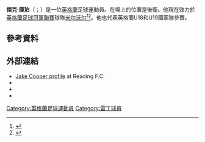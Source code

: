 {{noteTA
|G1=Football
|G2=FAcup
}}

'''傑克·庫珀'''（{{lang-en|Jake Cooper}}；{{bd|1995年|2月3日}}）是一位[[英格蘭|英格蘭]]足球運動員。在場上的位置是後衛。他現在效力於[[英格蘭足球冠軍聯賽|英格蘭足球冠軍聯賽]]球隊[[米尔沃尔足球俱乐部|米尔沃尔]]<ref name="Taylor pens new deal">{{cite web |url=http://www.readingfc.co.uk/news/article/taylor-pens-new-deal-963510.aspx |title=Taylor pens new deal |publisher=Reading F.C |accessdate=2 August 2013 |archive-date=2016-08-15 |archive-url=https://web.archive.org/web/20160815070637/http://www.readingfc.co.uk/news/article/taylor-pens-new-deal-963510.aspx |dead-url=no }}</ref><ref name="Cooper signs pro contract">{{cite web |title=Cooper signs pro contract |url=http://www.readingfc.co.uk/news/article/cooper-signs-040613-853753.aspx |publisher=Reading F.C |accessdate=4 June 2013 |archive-date=2016-08-15 |archive-url=https://web.archive.org/web/20160815071550/http://www.readingfc.co.uk/news/article/cooper-signs-040613-853753.aspx |dead-url=no }}</ref>。他也代表英格蘭U18和U19國家隊參賽。

==參考資料==
{{Reflist}}

==外部連結==
*[https://web.archive.org/web/20140814035052/http://www.readingfc.co.uk/team/player-profile/jake-cooper/35 Jake Cooper profile] at Reading F.C.
*{{twitter|jake__cooper}}
*{{soccerbase|74273}}
*{{Soccerway|jake-cooper/318701}}

{{DEFAULTSORT:Copper, Jake}}
[[Category:英格蘭足球運動員|Category:英格蘭足球運動員]]
[[Category:雷丁球員|Category:雷丁球員]]
{{Sport-bio-stub}}